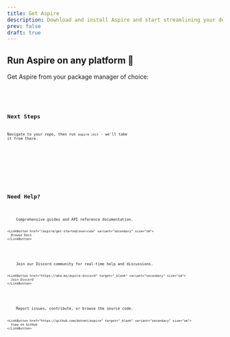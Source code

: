 ```yaml
---
title: Get Aspire
description: Download and install Aspire and start streamlining your development stack.
prev: false
draft: true
---
```



## Run Aspire on any platform 💫

Get Aspire from your package manager of choice:

<Code title="macOS" code="brew install aspire" lang="bash" frame="terminal" />
<Code title="Windows" code="winget install aspire" lang="bash" frame="terminal" />
<Code title="Anywhere" code="curl -fsSL https://get.aspire.dev/install.sh" lang="bash" frame="terminal" />

## Next Steps

Navigate to your repo, then run `aspire init` - we'll take it from there.

<CardGrid>
  <LinkCard
    title="Create Your First App"
    description="Follow our quickstart guide to build your first Aspire application in minutes."
    href="/aspire/get-started/first-app"
  />
  
  <LinkCard
    title="Explore Integrations"
    description="Discover the growing gallery of Aspire integrations for popular services."
    href="/aspire/integrations/gallery"
  />
  
  <LinkCard
    title="Join the Community"
    description="Connect with other Aspire developers and get help when you need it."
    href="https://aka.ms/aspire-discord"
  />
</CardGrid>

## Need Help?

<CardGrid>
  <Card title="Documentation" icon="open-book">
    Comprehensive guides and API reference documentation.
    
    <LinkButton href="/aspire/get-started/overview" variant="secondary" size="sm">
      Browse Docs
    </LinkButton>
  </Card>
  
  <Card title="Community" icon="discord">
    Join our Discord community for real-time help and discussions.
    
    <LinkButton href="https://aka.ms/aspire-discord" target="_blank" variant="secondary" size="sm">
      Join Discord
    </LinkButton>
  </Card>
  
  <Card title="GitHub" icon="github">
    Report issues, contribute, or browse the source code.
    
    <LinkButton href="https://github.com/dotnet/aspire" target="_blank" variant="secondary" size="sm">
      View on GitHub
    </LinkButton>
  </Card>
</CardGrid>
